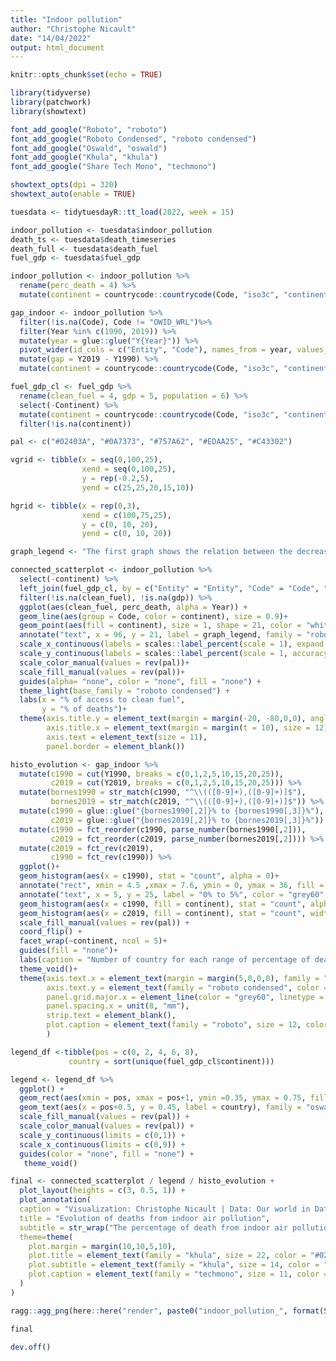 ```yaml
---
title: "Indoor pollution"
author: "Christophe Nicault"
date: "14/04/2022"
output: html_document
---
```


```r
knitr::opts_chunk$set(echo = TRUE)
```


```r

library(tidyverse)
library(patchwork)
library(showtext)

font_add_google("Roboto", "roboto")
font_add_google("Roboto Condensed", "roboto condensed")
font_add_google("Oswald", "oswald")
font_add_google("Khula", "khula")
font_add_google("Share Tech Mono", "techmono")

showtext_opts(dpi = 320)
showtext_auto(enable = TRUE)

```


```r

tuesdata <- tidytuesdayR::tt_load(2022, week = 15)

indoor_pollution <- tuesdata$indoor_pollution 
death_ts <- tuesdata$death_timeseries
death_full <- tuesdata$death_fuel
fuel_gdp <- tuesdata$fuel_gdp

```

```r

indoor_pollution <- indoor_pollution %>%
  rename(perc_death = 4) %>%
  mutate(continent = countrycode::countrycode(Code, "iso3c", "continent"))

gap_indoor <- indoor_pollution %>%
  filter(!is.na(Code), Code != "OWID_WRL")%>%
  filter(Year %in% c(1990, 2019)) %>%
  mutate(year = glue::glue("Y{Year}")) %>%
  pivot_wider(id_cols = c("Entity", "Code"), names_from = year, values_from = perc_death) %>%
  mutate(gap = Y2019 - Y1990) %>%
  mutate(continent = countrycode::countrycode(Code, "iso3c", "continent"))

fuel_gdp_cl <- fuel_gdp %>%
  rename(clean_fuel = 4, gdp = 5, population = 6) %>%
  select(-Continent) %>%
  mutate(continent = countrycode::countrycode(Code, "iso3c", "continent")) %>%
  filter(!is.na(continent))

```


```r

pal <- c("#02403A", "#0A7373", "#757A62", "#EDAA25", "#C43302")

```



```r

vgrid <- tibble(x = seq(0,100,25),
                xend = seq(0,100,25),
                y = rep(-0.2,5),
                yend = c(25,25,20,15,10))

hgrid <- tibble(x = rep(0,3),
                xend = c(100,75,25),
                y = c(0, 10, 20),
                yend = c(0, 10, 20))

graph_legend <- "The first graph shows the relation between the decrease of the percentage of deaths and the access to clean fuel.\nEach country is represented by a line connecting all the values from 2002 to 2019.\nIt shows that for many countries the access to clean fuel for cooking increased over\n the years resulting in a reduction of percentage of death due to indoor air pollution.\n\nThe graph below shows the evolution between 1990 and 2019\n in the distribution of the percentage of death among\n the countries of each continent."

connected_scatterplot <- indoor_pollution %>%
  select(-continent) %>%
  left_join(fuel_gdp_cl, by = c("Entity" = "Entity", "Code" = "Code", "Year" = "Year")) %>%
  filter(!is.na(clean_fuel), !is.na(gdp)) %>%
  ggplot(aes(clean_fuel, perc_death, alpha = Year)) +
  geom_line(aes(group = Code, color = continent), size = 0.9)+
  geom_point(aes(fill = continent), size = 1, shape = 21, color = "white")+
  annotate("text", x = 96, y = 21, label = graph_legend, family = "roboto", size = 4, hjust = 1, vjust = 1) +
  scale_x_continuous(labels = scales::label_percent(scale = 1), expand = c(0.01,0.01))+
  scale_y_continuous(labels = scales::label_percent(scale = 1, accuracy = 1), expand = c(0.01,0.01))+
  scale_color_manual(values = rev(pal))+
  scale_fill_manual(values = rev(pal))+
  guides(alpha= "none", color = "none", fill = "none") +
  theme_light(base_family = "roboto condensed") +
  labs(x = "% of access to clean fuel",
       y = "% of deaths")+
  theme(axis.title.y = element_text(margin = margin(-20, -80,0,0), angle = 0, size = 12),
        axis.title.x = element_text(margin = margin(t = 10), size = 12),
        axis.text = element_text(size = 11),
        panel.border = element_blank())

```

```r

histo_evolution <- gap_indoor %>%
  mutate(c1990 = cut(Y1990, breaks = c(0,1,2,5,10,15,20,25)),
         c2019 = cut(Y2019, breaks = c(0,1,2,5,10,15,20,25))) %>%
  mutate(bornes1990 = str_match(c1990, "^\\(([0-9]+),([0-9]+)]$"),
         bornes2019 = str_match(c2019, "^\\(([0-9]+),([0-9]+)]$")) %>%
  mutate(c1990 = glue::glue("{bornes1990[,2]}% to {bornes1990[,3]}%"),
         c2019 = glue::glue("{bornes2019[,2]}% to {bornes2019[,3]}%")) %>% 
  mutate(c1990 = fct_reorder(c1990, parse_number(bornes1990[,2])),
         c2019 = fct_reorder(c2019, parse_number(bornes2019[,2]))) %>%
  mutate(c2019 = fct_rev(c2019),
         c1990 = fct_rev(c1990)) %>%
  ggplot()+
  geom_histogram(aes(x = c1990), stat = "count", alpha = 0)+
  annotate("rect", xmin = 4.5 ,xmax = 7.6, ymin = 0, ymax = 36, fill = "#e1e1e1", alpha = 0.5) +
  annotate("text", x = 5, y = 25, label = "0% to 5%", color = "grey60", family = "Oswald", size = 5, fontface = "bold") +
  geom_histogram(aes(x = c1990, fill = continent), stat = "count", alpha = 0.3)+
  geom_histogram(aes(x = c2019, fill = continent), stat = "count", width = 0.5)+
  scale_fill_manual(values = rev(pal)) +
  coord_flip() +
  facet_wrap(~continent, ncol = 5)+
  guides(fill = "none")+
  labs(caption = "Number of country for each range of percentage of death from indoor air pollution.\nThe light bars represent the distribution in 1990 and the dark and narrow bars represent the distribution in 2019.\nThe bin from 0% to 5% is splitted in 3 differents bins (0% to 1%, 1% to 2% and 2% to 3%) to give more detail for the countries\n which reached a low level of death, while the other bins represent 5% range.")+
  theme_void()+
  theme(axis.text.x = element_text(margin = margin(5,0,0,0), family = "roboto condensed", color = "grey30", size = 12),
        axis.text.y = element_text(family = "roboto condensed", color = "grey30", size = 12),
        panel.grid.major.x = element_line(color = "grey60", linetype = "13"),
        panel.spacing.x = unit(8, "mm"),
        strip.text = element_blank(),
        plot.caption = element_text(family = "roboto", size = 12, color = "black", hjust = 0, margin = margin(t = 25, l = 40), lineheight = 1.1)
        )

```


```r

legend_df <-tibble(pos = c(0, 2, 4, 6, 8),
             country = sort(unique(fuel_gdp_cl$continent)))

legend <- legend_df %>%
  ggplot() +
  geom_rect(aes(xmin = pos, xmax = pos+1, ymin =0.35, ymax = 0.75, fill = country), size = 6) +
  geom_text(aes(x = pos+0.5, y = 0.45, label = country), family = "oswald", color = "white", size = 6, hjust = 0.5, vjust = 0, fontface = "bold") +
  scale_fill_manual(values = rev(pal)) +
  scale_color_manual(values = rev(pal)) +
  scale_y_continuous(limits = c(0,1)) +
  scale_x_continuous(limits = c(0,9)) +
  guides(color = "none", fill = "none") +
   theme_void()

```


```r

final <- connected_scatterplot / legend / histo_evolution +
  plot_layout(heights = c(3, 0.5, 1)) +
  plot_annotation(
  caption = "Visualization: Christophe Nicault | Data: Our world in Data",
  title = "Evolution of deaths from indoor air pollution",
  subtitle = str_wrap("The percentage of death from indoor air pollution decreased in many countries in the last 30 years, due to a better access to clean fuel for cooking. However there are inequalities with many countries still lacking access, particularly in Africa, Oceania and Asia.", 100),
  theme=theme(
    plot.margin = margin(10,10,5,10),
    plot.title = element_text(family = "khula", size = 22, color = "#02403A", face = "bold", hjust = 0.5, margin = margin(5,0,10,0)),
    plot.subtitle = element_text(family = "khula", size = 14, color = "black", hjust = 0.5, margin = margin(10,0,20,0)),
    plot.caption = element_text(family = "techmono", size = 11, color = "#02403A", hjust = 0.95, margin = margin(20,0,5,0))     
  )
)

ragg::agg_png(here::here("render", paste0("indoor_pollution_", format(Sys.time(), "%Y%m%d_%H%M%S"), ".png")), res = 320, width = 12, height = 13, units = "in")

final

dev.off()

```
